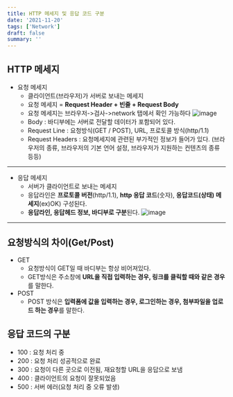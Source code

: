 ```yaml
---
title: HTTP 메세지 및 응답 코드 구분
date: '2021-11-20'
tags: ['Network']
draft: false
summary: ''
---
```


## HTTP 메세지
  + 요청 메세지
    - 클라이언트(브라우저)가 서버로 보내는 메세지
    - 요청 메세지 = **Request Header + 빈줄 + Request Body**
    - 요청 메세지는 브라우저->검사->network 탭에서 확인 가능하다
![image](https://user-images.githubusercontent.com/87356533/140911903-ca76b1f1-958b-426a-85ed-601466c77e12.png)
    - Body : 바디부에는 서버로 전달할 데이터가 포함되어 있다.
    - Request Line : 요청방식(GET / POST), URL, 프로토콜 방식(http/1.1)
    - Request Headers : 요청메세지에 관련된 부가적인 정보가 들어가 있다.
      (브라우저의 종류, 브라우저의 기본 언어 설정, 브라우저가 지원하는 컨텐츠의 종류 등등)
      
---
   + 응답 메세지
     - 서버가 클라이언트로 보내는 메세지
     - 응답라인은 **프로토콜 버전**(http/1.1), **http 응답 코드**(숫자), **응답코드(상태) 메세지**(ex)OK) 구성된다.
     - **응답라인, 응답헤드 정보, 바디부로 구분**된다.
![image](https://user-images.githubusercontent.com/87356533/140913192-3a0da935-5ec5-40bf-89ab-e5604c923a2a.png)

---
## 요청방식의 차이(Get/Post)
- GET
  + 요청방식이 GET일 때 바디부는 항상 비어져있다.
  + GET방식은 주소창에 **URL을 직접 입력하는 경우, 링크를 클릭할 때와 같은 경우**를 말한다.
- POST
  + POST 방식은 **입력폼에 값을 입력하는 경우, 로그인하는 경우, 첨부파일을 업로드 하는 경우**를 말한다.

## 응답 코드의 구분
- 100 : 요청 처리 중
- 200 : 요청 처리 성공적으로 완료
- 300 : 요청이 다른 곳으로 이전됨, 재요청할 URL을 응답으로 보냄
- 400 : 클라이언트의 요청이 잘못되었음
- 500 : 서버 에러(요청 처리 중 오류 발생)
